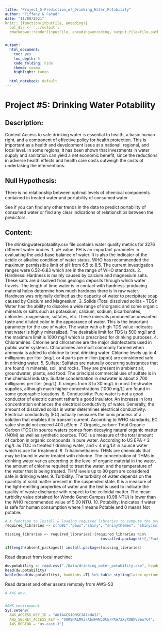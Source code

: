 ```yaml
---
title: "Project_5-Prediction_of_Drinking_Water_Potability"
author: "Tiffany & Fahad"
date: "11/09/2021"
knit:: (function(inputFile, encoding){
  out_dir <- '../output';
  rmarkdown::render(inputFile, encoding=encoding, output_file=file.path(dirname(inputFile), out_dir, 'Week8Assignment.html')) })


output:
  html_document:
    toc: yes
    toc_depth: 5
    code_folding: hide
    theme: cosmo
    highlight: tango
    
  html_notebook: default
---
```


# Project #5: Drinking Water Potability

## Description:
Context Access to safe drinking water is essential to health, a basic human right, and a component of effective policy for health protection. This is important as a health and development issue at a national, regional, and local level. In some regions, it has been shown that investments in water supply and sanitation can yield a net economic benefit, since the reductions in adverse health effects and health care costs outweigh the costs of undertaking the interventions.

## Null Hypothesis:
There is no relationship between optimal levels of chemical components contained in treated water and portability of consumed water.

See if you can find any other trends in the data to predict portability of consumed water or find any clear indications of relationships between the predictors.

## Content:
The drinkingwaterpotability.csv file contains water quality metrics for 3276 different water bodies.
  1. pH value: PH is an important parameter in evaluating the acid-base balance of water. It is also the indicator of the acidic or alkaline condition of water status. WHO has recommended the maximum permissible limit of pH from 6.5 to 8.5. The current investigation ranges were 6.52–6.83 which are in the range of WHO standards.
  2. Hardness: Hardness is mainly caused by calcium and magnesium salts. These salts are dissolved from geologic deposits through which water travels. The length of time water is in contact with hardness-producing material helps determine how much hardness there is in raw water. Hardness was originally defined as the capacity of water to precipitate soap caused by Calcium and Magnesium.
  3. Solids (Total dissolved solids - TDS): Water has the ability to dissolve a wide range of inorganic and some organic minerals or salts such as potassium, calcium, sodium, bicarbonates, chlorides, magnesium, sulfates, etc. These minerals produced an unwanted taste and diluted color in the appearance of water. This is the important parameter for the use of water. The water with a high TDS value indicates that water is highly mineralized. The desirable limit for TDS is 500 mg/l and the maximum limit is 1000 mg/l which is prescribed for drinking purposes.
  4. Chloramines: Chlorine and chloramine are the major disinfectants used in public water systems. Chloramines are most commonly formed when ammonia is added to chlorine to treat drinking water. Chlorine levels up to 4 milligrams per liter (mg/L or 4 parts per million (ppm)) are considered safe in drinking water.
  5. Sulfate: Sulfates are naturally occurring substances that are found in minerals, soil, and rocks. They are present in ambient air, groundwater, plants, and food. The principal commercial use of sulfate is in the chemical industry. Sulfate concentration in seawater is about 2,700 milligrams per liter (mg/L). It ranges from 3 to 30 mg/L in most freshwater supplies, although much higher concentrations (1000 mg/L) are found in some geographic locations.
  6. Conductivity: Pure water is not a good conductor of electric current rather’s a good insulator. An increase in ions concentration enhances the electrical conductivity of water. Generally, the amount of dissolved solids in water determines electrical conductivity. Electrical conductivity (EC) actually measures the ionic process of a solution that enables it to transmit current. According to WHO standards, EC value should not exceed 400 μS/cm.
  7. Organic_carbon: Total Organic Carbon (TOC) in source waters comes from decaying natural organic matter (NOM) as well as synthetic sources. TOC is a measure of the total amount of carbon in organic compounds in pure water. According to US EPA < 2 mg/L as TOC in treated / drinking water, and < 4 mg/Lit in source water which is use for treatment.
  8. Trihalomethanes: THMs are chemicals that may be found in water treated with chlorine. The concentration of THMs in drinking water varies according to the level of organic material in the water, the amount of chlorine required to treat the water, and the temperature of the water that is being treated. THM levels up to 80 ppm are considered safe in drinking water.
  9. Turbidity: The turbidity of water depends on the quantity of solid matter present in the suspended state. It is a measure of the light-emitting properties of water and the test is used to indicate the quality of waste discharge with respect to the colloidal matter. The mean turbidity value obtained for Wondo Genet Campus (0.98 NTU) is lower than the WHO recommended value of 5.00 NTU.
  10. Potability: Indicates if water is safe for human consumption where 1 means Potable and 0 means Not potable.



```r

# A function to Install & loading required libraries to compute the project
required_libraries <- c("DBI","paws","shiny", "shinythemes", "shinycssloaders", "dplyr", "xlsx","ggplot2","ggthemes","DT","stringr","tidyr","dbplyr","DBI","splitstackshape","magrittr","tidyverse","shinyjs","data.table","plotly", "randomForest", "RColorBrewer","scales","caret", "GGally", "corrplot", "skimr", "glue", "janitor", "RPostgres", "devtools","RPostgreSQL", "formattable", "gmodels", "ggbeeswarm", "ppcor","polycor", "Hmisc", "ggm","boot", "e1071", "gridExtra", "wesanderson", "psych", "pastecs", "car","lattice","grid","kableExtra","knitr")

missing_libraries <- required_libraries[!(required_libraries %in%
                                            installed.packages()[,"Package"])]

if(length(absent_packages)) install.packages(missing_libraries)
```


Read dataset from local machine:
```r
dw.potability <- read.csv("./Data/drinking_water_potability.csv", header = TRUE, sep = ",")
head(dw.potability)
kable(head(dw.potability), booktabs =T) %>% kable_styling(latex_options ="striped")

```
Read dataset and other assets remotely from AWS-S3
```r
# AWS env. 


#AWS environment 
Sys.setenv(
  AWS_ACCESS_KEY_ID = "AKIA4CSJQNSCJA74HAIJ",
  AWS_SECRET_ACCESS_KEY = "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",
  AWS_REGION = "us-east-1")
```

